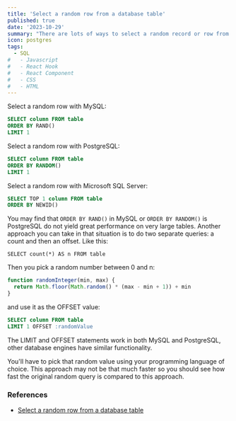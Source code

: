 ```yaml
---
title: 'Select a random row from a database table'
published: true
date: '2023-10-29'
summary: "There are lots of ways to select a random record or row from a database table. Here are some example SQL statements that don't require additional application logic, but each database server requires different SQL syntax."
icon: postgres
tags:
  - SQL
#   - Javascript
#   - React Hook
#   - React Component
#   - CSS
#   - HTML
---
```


Select a random row with MySQL:

<CodeBlock>

```sql title="MySQL.sql"
SELECT column FROM table
ORDER BY RAND()
LIMIT 1
```

</CodeBlock>

Select a random row with PostgreSQL:

<CodeBlock>

```sql title="PostgreSQL.sql"
SELECT column FROM table
ORDER BY RANDOM()
LIMIT 1
```

</CodeBlock>

Select a random row with Microsoft SQL Server:

<CodeBlock>

```sql title="SQLServer.sql"
SELECT TOP 1 column FROM table
ORDER BY NEWID()
```

</CodeBlock>

You may find that `ORDER BY RAND()` in MySQL or `ORDER BY RANDOM()` is PostgreSQL do not yield great performance on very large tables. Another approach you can take in that situation is to do two separate queries: a count and then an offset. Like this:

`SELECT count(*) AS n FROM table`

Then you pick a random number between 0 and n:

<CodeBlock>

```js title="random.js"
function randomInteger(min, max) {
  return Math.floor(Math.random() * (max - min + 1)) + min
}
```

</CodeBlock>

and use it as the OFFSET value:

<CodeBlock>

```sql title="Alternative.sql"
SELECT column FROM table
LIMIT 1 OFFSET :randomValue
```

</CodeBlock>

The LIMIT and OFFSET statements work in both MySQL and PostgreSQL, other database engines have similar functionality.

You'll have to pick that random value using your programming language of choice. This approach may not be that much faster so you should see how fast the original random query is compared to this approach.

### References

- [Select a random row from a database table](https://www.petefreitag.com/item/466.cfm)
